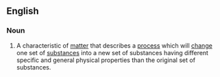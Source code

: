 ==English==
===Noun===
{{wikipedia}}
{{en-noun|sg=[[chemical]] [[property]]}}
#A characteristic of [[matter]] that describes a [[process]] which will [[change]] one set of [[substance]]s into a new set of substances having different specific and general physical properties than the original set of substances.